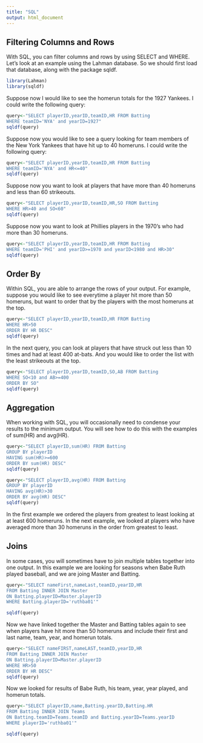```yaml
---
title: "SQL"
output: html_document
---
```


## Filtering Columns and Rows

With SQL, you can filter columns and rows by using SELECT and WHERE.  Let's look at an example using the Lahman database. So we should first load that database, along with the package sqldf.

```r
library(Lahman)
library(sqldf)
```

Suppose now I would like to see the homerun totals for the 1927 Yankees. I could write the following query: 

```r
query<-"SELECT playerID,yearID,teamID,HR FROM Batting
WHERE teamID='NYA' and yearID=1927"
sqldf(query)
```

Suppose now you would like to see a query looking for team members of the New York Yankees that have hit up to 40 homeruns. I could write the following query:

```r
query<-"SELECT playerID,yearID,teamID,HR FROM Batting
WHERE teamID='NYA' and HR<=40"
sqldf(query)
```
Suppose now you want to look at players that have more than 40 homeruns and less than 60 strikeouts.
```r
query<-"SELECT playerID,yearID,teamID,HR,SO FROM Batting
WHERE HR>40 and SO<60"
sqldf(query)
```
Suppose now you want to look at Phillies players in the 1970's who had more than 30 homeruns.
```r
query<-"SELECT playerID,yearID,teamID,HR FROM Batting
WHERE teamID='PHI' and yearID>=1970 and yearID<1980 and HR>30"
sqldf(query)
```
## Order By

Within SQL, you are able to arrange the rows of your output. For example, suppose you would like to see everytime a player hit more than 50 homeruns, but want to order that by the players with the most homeruns at the top. 
```r
query<-"SELECT playerID,yearID,teamID,HR FROM Batting
WHERE HR>50
ORDER BY HR DESC"
sqldf(query)
```
In the next query, you can look at players that have struck out less than 10 times and had at least 400 at-bats. And you would like to order the list with the least strikeouts at the top. 
```r
query<-"SELECT playerID,yearID,teamID,SO,AB FROM Batting
WHERE SO<10 and AB>=400
ORDER BY SO"
sqldf(query)
```

## Aggregation 

When working with SQL, you will occasionally need to condense your results to the minimum output. You will see how to do this with the examples of sum(HR) and avg(HR).
```r
query<-"SELECT playerID,sum(HR) FROM Batting
GROUP BY playerID
HAVING sum(HR)>=600
ORDER BY sum(HR) DESC"
sqldf(query)
```

```r
query<-"SELECT playerID,avg(HR) FROM Batting
GROUP BY playerID
HAVING avg(HR)>30
ORDER BY avg(HR) DESC"
sqldf(query)
```
In the first example we ordered the players from greatest to least looking at at least 600 homeruns. In the next example, we looked at players who have averaged more than 30 homeruns in the order from greatest to least.

## Joins

In some cases, you will sometimes have to join multiple tables together into one output. In this example we are looking for seasons when Babe Ruth played baseball, and we are joing Master and Batting.
```r
query<-"SELECT nameFirst,nameLast,teamID,yearID,HR
FROM Batting INNER JOIN Master
ON Batting.playerID=Master.playerID
WHERE Batting.playerID='ruthba01'"

sqldf(query)
```
Now we have linked together the Master and Batting tables again to see when players have hit more than 50 homeruns and include their first and last name, team, year, and homerun totals.
```r
query<-"SELECT nameFIRST,nameLAST,teamID,yearID,HR
FROM Batting INNER JOIN Master
ON Batting.playerID=Master.playerID
WHERE HR>50
ORDER BY HR DESC"
sqldf(query)
```
Now we looked for results of Babe Ruth, his team, year, year played, and homerun totals.
```r
query<-"SELECT playerID,name,Batting.yearID,Batting.HR
FROM Batting INNER JOIN Teams
ON Batting.teamID=Teams.teamID and Batting.yearID=Teams.yearID
WHERE playerID='ruthba01'"

sqldf(query)
```

